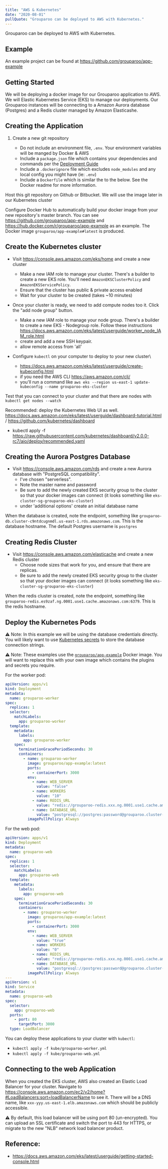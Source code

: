 ```yaml
---
title: "AWS & Kubernetes"
date: "2020-08-01"
pullQuote: "Grouparoo can be deployed to AWS with Kubernetes."
---
```


Grouparoo can be deployed to AWS with Kubernetes.

## Example

An example project can be found at https://github.com/grouparoo/app-example

## Getting Started

We will be deploying a docker image for our Grouparoo application to AWS. We will Elastic Kubernetes Service (EKS) to manage our deployments. Our Grouparoo instances will be connecting to a Amazon Aurora database (Postgres) and a Redis cluster managed by Amazon Elasticashe.

## Creating the Application

1. Create a new git repository

   - Do not include an environment file, `.env`. Your environment variables will be manged by Docker & AWS
   - Include a `package.json` file which contains your dependencies and commands per the [Deployment Guide](/docs/deployment)
   - Include a `.dockerignore` file which excludes `node_modules` and any local config you might have (ie: `.env`)
   - Include a `Dockerfile` which is similar the to the below. See the Docker readme for more information.

Host this git repository on Github or Bitbucket. We will use the image later in our Kubernetes cluster

Configure Docker Hub to automatically build your docker image from your new repository's master branch. You can see https://github.com/grouparoo/app-example and https://hub.docker.com/r/grouparoo/app-example as an example. The Docker image `grouparoo/app-example#latest` is produced.

## Create the Kubernetes cluster

- Visit https://console.aws.amazon.com/eks/home and create a new cluster

  - Make a new IAM role to manage your cluster. There's a builder to create a new EKS role. You'll need `AmazonEKSClusterPolicy` and `AmazonEKSServicePolicy`.
  - Ensure that the cluster has public & private access enabled
  - Wait for your cluster to be created (takes ~10 minutes)

- Once your cluster is ready, we need to add compute nodes too it. Click the "add node group" button.

  - Make a new IAM role to manage your node group. There's a builder to create a new EKS - Nodegroup role. Follow these instructions https://docs.aws.amazon.com/eks/latest/userguide/worker_node_IAM_role.html
  - create and add a new SSH keypair.
  - allow remote access from 'all'

- Configure `kubectl` on your computer to deploy to your new cluster\

  - https://docs.aws.amazon.com/eks/latest/userguide/create-kubeconfig.html
  - if you need the AWS CLI https://aws.amazon.com/cli/
  - you'll run a command like `aws eks --region us-east-1 update-kubeconfig --name grouparoo-eks-cluster`

Test that you can connect to your cluster and that there are nodes with `kubectl get nodes --watch`

Recommended: deploy the Kubernetes Web UI as well. https://docs.aws.amazon.com/eks/latest/userguide/dashboard-tutorial.html / https://github.com/kubernetes/dashboard

- kubectl apply -f https://raw.githubusercontent.com/kubernetes/dashboard/v2.0.0-rc7/aio/deploy/recommended.yaml

## Creating the Aurora Postgres Database

- Visit https://console.aws.amazon.com/rds and create a new Aurora database with "PostgreSQL compatibility".
  - I've chosen "serverless".
  - Note the master name and password
  - Be sure to add the newly created EKS security group to the cluster so that your docker images can connect (it looks something like `eks-cluster-sg-grouparoo-eks-cluster`)
  - under 'additional options' create an initial database name

When the database is created, note the endpoint, something like `grouparoo-db.cluster-c9ntdcugnmdl.us-east-1.rds.amazonaws.com`. This is the database hostname.
The default Postgres username is `postgres`

## Creating Redis Cluster

- Visit https://console.aws.amazon.com/elasticache and create a new Redis cluster
  - Choose node sizes that work for you, and ensure that there are replicas.
  - Be sure to add the newly created EKS security group to the cluster so that your docker images can connect (it looks something like `eks-cluster-sg-grouparoo-eks-cluster`)

When the redis cluster is created, note the endpoint, something like `grouparoo-redis.es9zaf.ng.0001.use1.cache.amazonaws.com:6379`. This is the redis hostname.

## Deploy the Kubernetes Pods

⚠️ Note: In this example we will be using the database credentials directly. You will likely want to use [Kubernetes secrets](https://kubernetes.io/docs/concepts/configuration/secret/) to store the database connection strings.

⚠️ Note: These examples use the [`grouparoo/app-example`](https://github.com/grouparoo/app-example) Docker image. You will want to replace this with your own image which contains the plugins and secrets you require.

For the worker pod:

```yml
apiVersion: apps/v1
kind: Deployment
metadata:
  name: grouparoo-worker
spec:
  replicas: 1
  selector:
    matchLabels:
      app: grouparoo-worker
  template:
    metadata:
      labels:
        app: grouparoo-worker
    spec:
      terminationGracePeriodSeconds: 30
      containers:
        - name: grouparoo-worker
          image: grouparoo/app-example:latest
          ports:
            - containerPort: 3000
          env:
            - name: WEB_SERVER
              value: "false"
            - name: WORKERS
              value: "10"
            - name: REDIS_URL
              value: "redis://grouparoo-redis.xxx.ng.0001.use1.cache.amazonaws.com:6379/0"
            - name: DATABASE_URL
              value: "postgresql://postgres:password@grouparoo.cluster-xxx.us-east-1.rds.amazonaws.com:5432/grouparoo"
          imagePullPolicy: Always
```

For the web pod:

```yml
apiVersion: apps/v1
kind: Deployment
metadata:
  name: grouparoo-web
spec:
  replicas: 1
  selector:
    matchLabels:
      app: grouparoo-web
  template:
    metadata:
      labels:
        app: grouparoo-web
    spec:
      terminationGracePeriodSeconds: 30
      containers:
        - name: grouparoo-worker
          image: grouparoo/app-example:latest
          ports:
            - containerPort: 3000
          env:
            - name: WEB_SERVER
              value: "true"
            - name: WORKERS
              value: "0"
            - name: REDIS_URL
              value: "redis://grouparoo-redis.xxx.ng.0001.use1.cache.amazonaws.com:6379/0"
            - name: DATABASE_URL
              value: "postgresql://postgres:password@grouparoo.cluster-xxx.us-east-1.rds.amazonaws.com:5432/grouparoo"
          imagePullPolicy: Always
---
apiVersion: v1
kind: Service
metadata:
  name: grouparoo-web
spec:
  selector:
    app: grouparoo-web
  ports:
    - port: 80
      targetPort: 3000
  type: LoadBalancer
```

You can deploy these applications to your cluster with `kubectl`:

- `kubectl apply -f kube/grouparoo-worker.yml`
- `kubectl apply -f kube/grouparoo-web.yml`

## Connecting to the web Application

When you created the EKS cluster, AWS also created an Elastic Load Balancer for your cluster. Navigate to https://console.aws.amazon.com/ec2/v2/home?#LoadBalancers:sort=loadBalancerName to see it. There will be a DNS name, like `xxx-yyy.us-east-1.elb.amazonaws.com` which should be publicly accessible.

⚠️ By default, this load balancer will be using port 80 (un-encrypted). You can upload an SSL certificate and switch the port to 443 for HTTPS, or migrate to the new "NLB" network load balancer product.

## Reference:

- https://docs.aws.amazon.com/eks/latest/userguide/getting-started-console.html
